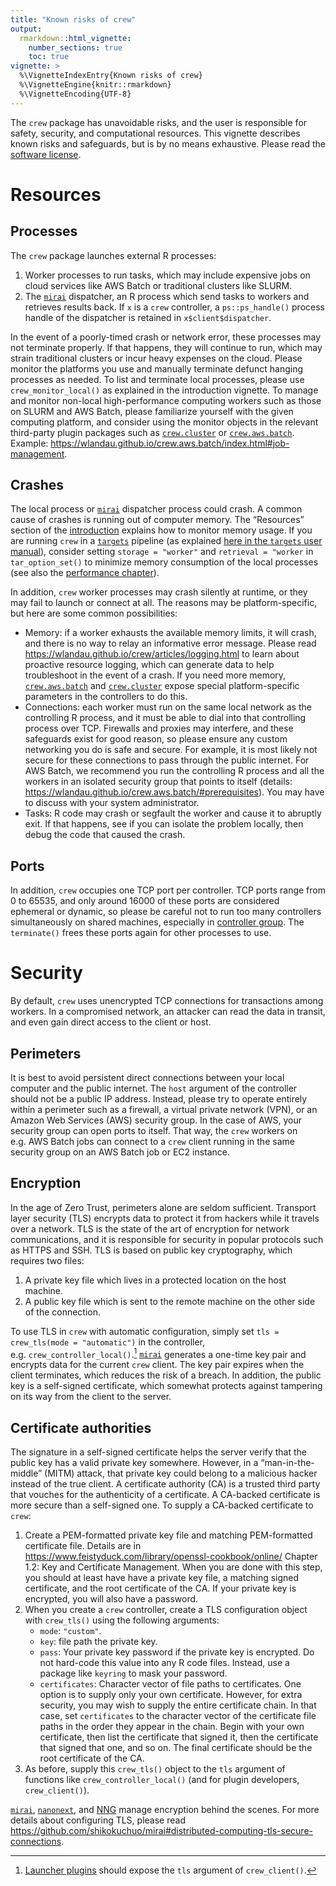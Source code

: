 ```yaml
---
title: "Known risks of crew"
output:
  rmarkdown::html_vignette:
    number_sections: true
    toc: true
vignette: >
  %\VignetteIndexEntry{Known risks of crew}
  %\VignetteEngine{knitr::rmarkdown}
  %\VignetteEncoding{UTF-8}
---
```


The `crew` package has unavoidable risks, and the user is responsible for safety, security, and computational resources. This vignette describes known risks and safeguards, but is by no means exhaustive. Please read the [software license](https://wlandau.github.io/crew/LICENSE.html).

# Resources

## Processes

The `crew` package launches external R processes:

1. Worker processes to run tasks, which may include expensive jobs on cloud services like AWS Batch or traditional clusters like SLURM.
2. The [`mirai`](https://github.com/shikokuchuo/mirai) dispatcher, an R process which send tasks to workers and retrieves results back. If `x` is a `crew` controller, a `ps::ps_handle()` process handle of the dispatcher is retained in `x$client$dispatcher`.

In the event of a poorly-timed crash or network error, these processes may not terminate properly. If that happens, they will continue to run, which may strain traditional clusters or incur heavy expenses on the cloud. Please monitor the platforms you use and manually terminate defunct hanging processes as needed. To list and terminate local processes, please use `crew_monitor_local()` as explained in the introduction vignette. To manage and monitor non-local high-performance computing workers such as those on SLURM and AWS Batch, please familiarize yourself with the given computing platform, and consider using the monitor objects in the relevant third-party plugin packages such as [`crew.cluster`](https://wlandau.github.io/crew.cluster/) or [`crew.aws.batch`](https://wlandau.github.io/crew.aws.batch/). Example: <https://wlandau.github.io/crew.aws.batch/index.html#job-management>.

## Crashes

The local process or [`mirai`](https://github.com/shikokuchuo/mirai) dispatcher process could crash. A common cause of crashes is running out of computer memory. The "Resources" section of the [introduction](https://wlandau.github.io/crew/articles/introduction.html) explains how to monitor memory usage. If you are running `crew` in a [`targets`](https://docs.ropensci.org/targets/) pipeline (as explained [here in the `targets` user manual](https://books.ropensci.org/targets/crew.html)), consider setting `storage = "worker"` and `retrieval = "worker` in `tar_option_set()` to minimize memory consumption of the local processes (see also the [performance chapter](https://books.ropensci.org/targets/performance.html)).

In addition, `crew` worker processes may crash silently at runtime, or they may fail to launch or connect at all. The reasons may be platform-specific, but here are some common possibilities:

* Memory: if a worker exhausts the available memory limits, it will crash, and there is no way to relay an informative error message. Please read <https://wlandau.github.io/crew/articles/logging.html> to learn about proactive resource logging, which can generate data to help troubleshoot in the event of a crash. If you need more memory, [`crew.aws.batch`](https://wlandau.github.io/crew.aws.batch/) and [`crew.cluster`](https://wlandau.github.io/crew.cluster/) expose special platform-specific parameters in the controllers to do this.
* Connections: each worker must run on the same local network as the controlling R process, and it must be able to dial into that controlling process over TCP. Firewalls and proxies may interfere, and these safeguards exist for good reason, so please ensure any custom networking you do is safe and secure. For example, it is most likely not secure for these connections to pass through the public internet. For AWS Batch, we recommend you run the controlling R process and all the workers in an isolated security group that points to itself (details: <https://wlandau.github.io/crew.aws.batch/#prerequisites>). You may have to discuss with your system administrator.
* Tasks: R code may crash or segfault the worker and cause it to abruptly exit. If that happens, see if you can isolate the problem locally, then debug the code that caused the crash.

## Ports

In addition, `crew` occupies one TCP port per controller. TCP ports range from 0 to 65535, and only around 16000 of these ports are considered ephemeral or dynamic, so please be careful not to run too many controllers simultaneously on shared machines, especially in [controller group](https://wlandau.github.io/crew/articles/groups.html). The `terminate()` frees these ports again for other processes to use.

# Security

By default, `crew` uses unencrypted TCP connections for transactions among workers. In a compromised network, an attacker can read the data in transit, and even gain direct access to the client or host.

## Perimeters

It is best to avoid persistent direct connections between your local computer and the public internet. The `host` argument of the controller should not be a public IP address. Instead, please try to operate entirely within a perimeter such as a firewall, a virtual private network (VPN), or an Amazon Web Services (AWS) security group. In the case of AWS, your security group can open ports to itself. That way, the `crew` workers on e.g. AWS Batch jobs can connect to a `crew` client running in the same security group on an AWS Batch job or EC2 instance.

## Encryption

In the age of Zero Trust, perimeters alone are seldom sufficient. Transport layer security (TLS) encrypts data to protect it from hackers while it travels over a network. TLS is the state of the art of encryption for network communications, and it is responsible for security in popular protocols such as HTTPS and SSH. TLS is based on public key cryptography, which requires two files:

1. A private key file which lives in a protected location on the host machine.
2. A public key file which is sent to the remote machine on the other side of the connection.

To use TLS in `crew` with automatic configuration, simply set `tls = crew_tls(mode = "automatic")` in the controller, e.g. `crew_controller_local()`.^[[Launcher plugins](https://wlandau.github.io/crew/articles/plugins.html) should expose the `tls` argument of `crew_client()`.] [`mirai`](https://github.com/shikokuchuo/mirai) generates a one-time key pair and encrypts data for the current `crew` client. The key pair expires when the client terminates, which reduces the risk of a breach. In addition, the public key is a self-signed certificate, which somewhat protects against tampering on its way from the client to the server.

## Certificate authorities

The signature in a self-signed certificate helps the server verify that the public key has a valid private key somewhere. However, in a "man-in-the-middle" (MITM) attack, that private key could belong to a malicious hacker instead of the true client. A certificate authority (CA) is a trusted third party that vouches for the authenticity of a certificate. A CA-backed certificate is more secure than a self-signed one. To supply a CA-backed certificate to `crew`: 

1. Create a PEM-formatted private key file and matching PEM-formatted certificate file. Details are in <https://www.feistyduck.com/library/openssl-cookbook/online/> Chapter 1.2: Key and Certificate Management. When you are done with this step, you should at least have have a private key file, a matching signed certificate, and the root certificate of the CA. If your private key is encrypted, you will also have a password.
2. When you create a `crew` controller, create a TLS configuration object with `crew_tls()` using the following arguments:
    * `mode`: `"custom"`.
    * `key`: file path the private key.
    * `pass`: Your private key password if the private key is encrypted. Do not hard-code this value into any R code files. Instead, use a package like `keyring` to mask your password.
    * `certificates`: Character vector of file paths to certificates. One option is to supply only your own certificate. However, for extra security, you may wish to supply the entire certificate chain. In that case, set `certificates` to the character vector of the certificate file paths in the order they appear in the chain. Begin with your own certificate, then list the certificate that signed it, then the certificate that signed that one, and so on. The final certificate should be the root certificate of the CA.
3. As before, supply this `crew_tls()` object to the `tls` argument of functions like `crew_controller_local()` (and for plugin developers, `crew_client()`).

[`mirai`](https://github.com/shikokuchuo/mirai),  [`nanonext`](https://github.com/shikokuchuo/nanonext), and [NNG](https://nng.nanomsg.org) manage encryption behind the scenes. For more details about configuring TLS, please read <https://github.com/shikokuchuo/mirai#distributed-computing-tls-secure-connections>.
